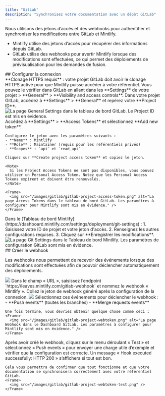 ```yaml
---
title: "GitLab"
description: "Synchronisez votre documentation avec un dépôt GitLab"
---
```


Nous utilisons des jetons d’accès et des webhooks pour authentifier et synchroniser les modifications entre GitLab et Mintlify.

- Mintlify utilise des jetons d’accès pour récupérer des informations depuis GitLab.
- GitLab utilise des webhooks pour avertir Mintlify lorsque des modifications sont effectuées, ce qui permet des déploiements de prévisualisation pour les demandes de fusion.

<div id="set-up-the-connection">
  ## Configurer la connexion
</div>

<Note>
  **Clonage HTTPS requis** : votre projet GitLab doit avoir le clonage HTTPS activé pour que Mintlify puisse accéder à votre référentiel. Vous pouvez le vérifier dans GitLab en allant dans les **Settings** de votre projet > **General** > **Visibility and access controls**.
</Note>

<Steps>
  <Step title="Trouver votre ID de projet">
    Dans votre projet GitLab, accédez à **Settings** > **General** et repérez votre **Project ID**.
    <Frame>
      <img src="/images/gitlab/gitlab-project-id.png" alt="La page General Settings dans le tableau de bord GitLab. Le Project ID est mis en évidence." />
    </Frame>
  </Step>
  <Step title="Générer un jeton d'accès">
    Accédez à **Settings** > **Access Tokens** et sélectionnez **Add new token**.
    
    Configurez le jeton avec les paramètres suivants :
    - **Name** : Mintlify
    - **Role** : Maintainer (requis pour les référentiels privés)
    - **Scopes** : `api` et `read_api`
    
    Cliquez sur **Create project access token** et copiez le jeton.

    <Note>
      Si les Project Access Tokens ne sont pas disponibles, vous pouvez utiliser un Personal Access Token. Notez que les Personal Access Tokens expirent et doivent être renouvelés.
    </Note>

    <Frame>
      <img src="/images/gitlab/gitlab-project-access-token.png" alt="La page Access Tokens dans le tableau de bord GitLab. Les paramètres à configurer pour Mintlify sont mis en évidence." />
    </Frame>

  </Step>
  <Step title="Configurer la connexion">
    Dans le [Tableau de bord Mintlify](https://dashboard.mintlify.com/settings/deployment/git-settings) :
    1. Saisissez votre ID de projet et votre jeton d'accès.
    2. Renseignez les autres configurations requises.
    3. Cliquez sur **Enregistrer les modifications**.
    <Frame>
      <img src="/images/gitlab/gitlab-config.png" alt="La page Git Settings dans le Tableau de bord Mintlify. Les paramètres de configuration GitLab sont mis en évidence." />
    </Frame>
  </Step>
</Steps>

<div id="create-the-webhook">
  ## Créer le webhook
</div>

Les webhooks nous permettent de recevoir des événements lorsque des modifications sont effectuées afin de pouvoir déclencher automatiquement des déploiements.

<Steps>
  <Step title="Accédez à Settings > Webhooks et cliquez sur « Add new Webhook »">
    <Frame>
      <img src="/images/gitlab/gitlab-webhook.png" />
    </Frame>
  </Step>
  <Step title="Configurer l'URL et le webhook">
    Dans le champ « URL », saisissez l’endpoint `https://leaves.mintlify.com/gitlab-webhook` et nommez le webhook « Mintlify ».
  </Step>
  <Step title="Coller le jeton">
    Collez le jeton de webhook généré après la configuration de la connexion.
    <Frame>
      <img src="/images/gitlab/gitlab-show-webtoken.png" />
    </Frame>
  </Step>
  <Step title="Sélectionner les événements">
    Sélectionnez ces événements pour déclencher le webhook :
    - **Push events** (toutes les branches)
    - **Merge requests events**
      
    Une fois terminé, vous devriez obtenir quelque chose comme ceci :
    <Frame>
      <img src="/images/gitlab/gitlab-project-webtoken.png" alt="La page Webhook dans le Dashboard GitLab. Les paramètres à configurer pour Mintlify sont mis en évidence." />
    </Frame>
  </Step>
  <Step title="Tester le webhook">
    Après avoir créé le webhook, cliquez sur le menu déroulant « Test » et sélectionnez « Push events » pour envoyer une charge utile d’exemple et vérifier que la configuration est correcte. Un message « Hook executed successfully: HTTP 200 » s’affichera si tout est bon.

    Cela vous permettra de confirmer que tout fonctionne et que votre documentation se synchronisera correctement avec votre référentiel GitLab.
    <Frame>
      <img src="/images/gitlab/gitlab-project-webtoken-test.png" />
    </Frame>
  </Step>
</Steps>